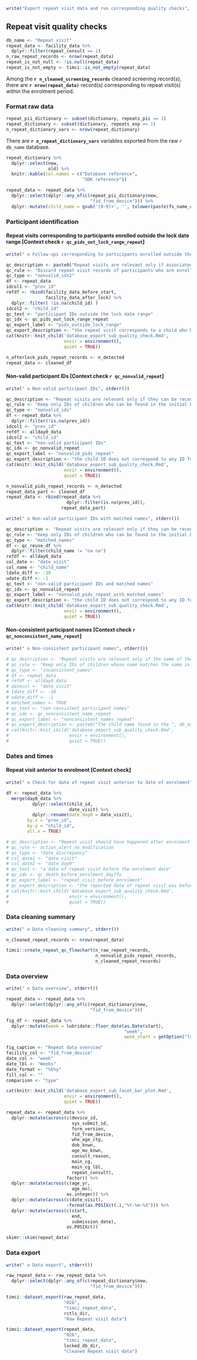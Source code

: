 ```r
write("Export repeat visit data and run corresponding quality checks", stderr())
```

## Repeat visit quality checks

```r
db_name <- "Repeat visit"
repeat_data <- facility_data %>%
  dplyr::filter(repeat_consult == 1)
n_raw_repeat_records <- nrow(repeat_data)
repeat_is_not_null <- !is.null(repeat_data)
repeat_is_not_empty <- timci::is_not_empty(repeat_data)
```

Among the **`r n_cleaned_screening_records`** cleaned screening record(s), there are **`r nrow(repeat_data)`** record(s) corresponding to repeat visit(s) within the enrolment period.

### Format raw data

```r
repeat_pii_dictionary <- subset(dictionary, repeats_pii == 1)
repeat_dictionary <- subset(dictionary, repeats_exp == 1)
n_repeat_dictionary_vars <- nrow(repeat_dictionary)
```

There are **`r n_repeat_dictionary_vars`** variables exported from the raw `r db_name` database.

```r
repeat_dictionary %>%
  dplyr::select(new,
                old) %>%
  knitr::kable(col.names = c("Database reference",
                             "ODK reference"))
```

```r
repeat_data <- repeat_data %>% 
  dplyr::select(dplyr::any_of(c(repeat_pii_dictionary$new,
                                "fid_from_device"))) %>%
  dplyr::mutate(child_name = gsub('[0-9]+', '', tolower(paste(fs_name_check, ls_name_check, sep = ' '))))
```

### Participant identification

#### Repeat visits corresponding to participants enrolled outside the lock date range [Context check `r qc_pids_out_lock_range_repeat`]

```r
write(" o Follow-ups corresponding to participants enrolled outside the lock date range", stderr())
```

```r
qc_description <- paste0("Repeat visits are relevant only if associated to participants enrolled between the start date ", start_date, " and the lock date on ", lock_date, ".")
qc_rule <- "Discard repeat visit records of participants who are enrolled in the Day 0 database outside the date range considered for the lock."
qc_type <- "nonvalid_ids2"
df <- repeat_data
idcol1 <- "prev_id"
refdf <- rbind(facility_data_before_start,
               facility_data_after_lock) %>%
  dplyr::filter( !is.na(child_id) )
idcol2 <- "child_id"
qc_text <- "participant IDs outside the lock date range"
qc_idx <- qc_pids_out_lock_range_repeat
qc_export_label <- "pids_outside_lock_range"
qc_export_description <- "the repeat visit corresponds to a child who has been enrolled outside the date range for the lock"
cat(knitr::knit_child('database_export_sub_quality_check.Rmd',
                      envir = environment(),
                      quiet = TRUE))
```

```r
n_afterlock_pids_repeat_records <- n_detected
repeat_data <- cleaned_df
```

#### Non-valid participant IDs [Context check `r qc_nonvalid_repeat`]

```r
write(" o Non-valid participant IDs", stderr())
```

```r
qc_description <- "Repeat visits are relevant only if they can be reconciled with a participant enrolled at Day 0. Reconciliation is based on the participant ID."
qc_rule <- "Keep only IDs of children who can be found in the initial Day 0 database."
qc_type <- "nonvalid_ids"
df <- repeat_data %>%
  dplyr::filter(!is.na(prev_id))
idcol1 <- "prev_id"
refdf <- allday0_data
idcol2 <- "child_id"
qc_text <- "non-valid participant IDs"
qc_idx <- qc_nonvalid_repeat
qc_export_label <- "nonvalid_pids_repeat"
qc_export_description <- "the child ID does not correspond to any ID found in the locked Day 0 database"
cat(knitr::knit_child('database_export_sub_quality_check.Rmd',
                      envir = environment(),
                      quiet = TRUE))
```

```r
n_nonvalid_pids_repeat_records <- n_detected
repeat_data_part <- cleaned_df
repeat_data <- rbind(repeat_data %>%
                       dplyr::filter(is.na(prev_id)),
                     repeat_data_part)
```

```r
write(" o Non-valid participant IDs with matched names", stderr())
```

```r
qc_description <- "Repeat visits are relevant only if they can be reconciled with a participant enrolled at Day 0. Non-reconciled repeat visits are searched for matched names."
qc_rule <- "Keep only IDs of children who can be found in the initial Day 0 database."
qc_type <- "matched_names"
df <- qc_reuse_df %>% 
  dplyr::filter(child_name != "na na")
refdf <- allday0_data
col_date <- "date_visit"
col_name <- "child_name"
ldate_diff <- -30
udate_diff <- -1
qc_text <- "non-valid participant IDs and matched names"
qc_idx <- qc_nonvalid_repeat
qc_export_label <- "nonvalid_pids_repeat_with_matched_names"
qc_export_description <- "the child ID does not correspond to any ID found in the locked Day 0 database"
cat(knitr::knit_child('database_export_sub_quality_check.Rmd',
                      envir = environment(),
                      quiet = TRUE))
```

#### Non-consistent participant names [Context check `r qc_nonconsistent_name_repeat`]

```r
write(" o Non-consistent participant names", stderr())
```

```r
# qc_description <- "Repeat visits are relevant only if the name of the participant matches the name of the participant enrolled at Day 0. Some errors can be introduced when participant IDs have been duplicated or follow-ups have been entered manually."
# qc_rule <- "Keep only IDs of children whose name matches the name in the initial Day 0 database."
# qc_type <- "inconsistent_names"
# df <- repeat_data
# refdf <- allday0_data
# datecol <- "date_visit"
# ldate_diff <- -30
# udate_diff <- -1
# matched_names <- TRUE
# qc_text <- "non-consistent participant names"
# qc_idx <- qc_nonconsistent_name_repeat
# qc_export_label <- "nonconsistent_names_repeat"
# qc_export_description <- paste0("the child name found in the ", db_name, " is not consistent with the name of the child with the same ID found in the locked Day 0 database")
# cat(knitr::knit_child('database_export_sub_quality_check.Rmd',
#                       envir = environment(),
#                       quiet = TRUE))
```

### Dates and times

#### Repeat visit anterior to enrolment [Context check]

```r
write(" o Check for date of repeat visit anterior to date of enrolment", stderr())
```

```r
df <- repeat_data %>% 
  merge(day0_data %>%
          dplyr::select(child_id,
                        date_visit) %>%
          dplyr::rename(date_day0 = date_visit),
        by.x = "prev_id",
        by.y = "child_id",
        all.x = TRUE)
```

```r
# qc_description <- "Repeat visit should have happened after enrolment on Day 0."
# qc_rule <- action_alert_no_modification
# qc_type <- "date_discrepancy"
# col_date1 <- "date_visit"
# col_date2 <- "date_day0"
# qc_text <- "a date of repeat visit before the enrolment date"
# qc_idx <- qc_death_before_enrolment_day7fu
# qc_export_label <- "repeat_visit_before_enrolment"
# qc_export_description <- "the reported date of repeat visit was before the enrolment date"
# cat(knitr::knit_child('database_export_sub_quality_check.Rmd',
#                       envir = environment(),
#                       quiet = TRUE))
```

### Data cleaning summary

```r
write(" o Data cleaning summary", stderr())
```

```r
n_cleaned_repeat_records <- nrow(repeat_data)
```

```r
timci::create_repeat_qc_flowchart(n_raw_repeat_records,
                                  n_nonvalid_pids_repeat_records,
                                  n_cleaned_repeat_records)
```

### Data overview

```r
write(" o Data overview", stderr())
```

```r
repeat_data <- repeat_data %>% 
  dplyr::select(dplyr::any_of(c(repeat_dictionary$new,
                                "fid_from_device")))
```

```r
fig_df <- repeat_data %>%
  dplyr::mutate(week = lubridate::floor_date(as.Date(start),
                                             "week",
                                             week_start = getOption("lubridate.week.start", 1)))

fig_caption <- "Repeat data overview"
facility_col <- "fid_from_device"
date_col <- "week"
date_lbl <- "Weeks"
date_format <- "%b%y"
fill_col <- ""
comparison <- "type"

cat(knitr::knit_child('database_export_sub_facet_bar_plot.Rmd',
                      envir = environment(),
                      quiet = TRUE))
```

```r
repeat_data <- repeat_data %>%
  dplyr::mutate(across(c(device_id,
                         sys_submit_id,
                         form_version,
                         fid_from_device,
                         who_age_ctg,
                         dob_knwn,
                         age_mo_knwn,
                         consult_reason,
                         main_cg,
                         main_cg_lbl,
                         repeat_consult),
                       factor)) %>%
  dplyr::mutate(across(c(age_yr,
                         age_mo),
                       as.integer)) %>% 
  dplyr::mutate(across(c(date_visit),
                       ~format(as.POSIXct(.),"%Y-%m-%d"))) %>% 
  dplyr::mutate(across(c(start,
                         end,
                         submission_date),
                       as.POSIXct))
```

```r
skimr::skim(repeat_data)
```

### Data export

```r
write(" o Data export", stderr())
```

```r
raw_repeat_data <- raw_repeat_data %>% 
  dplyr::select(dplyr::any_of(c(repeat_dictionary$new,
                                "fid_from_device")))
```

```r
timci::dataset_export(raw_repeat_data,
                      "02b",
                      "timci_repeat_data",
                      rctls_dir,
                      "Raw Repeat visit data")
```

```r
timci::dataset_export(repeat_data,
                      "02b",
                      "timci_repeat_data",
                      locked_db_dir,
                      "Cleaned Repeat visit data")
```
